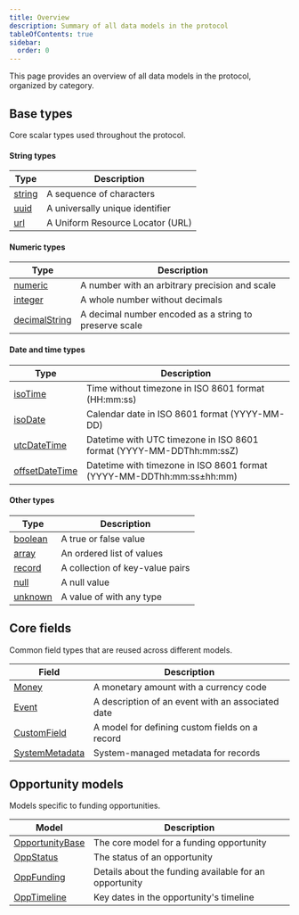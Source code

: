 ```yaml
---
title: Overview
description: Summary of all data models in the protocol
tableOfContents: true
sidebar:
  order: 0
---
```


This page provides an overview of all data models in the protocol, organized by category.

## Base types

Core scalar types used throughout the protocol.

#### String types

| Type                                                                    | Description                      |
| ----------------------------------------------------------------------- | -------------------------------- |
| [string](/simpler-grants-protocol/protocol/schemas/types/string#string) | A sequence of characters         |
| [uuid](/simpler-grants-protocol/protocol/schemas/types/string#uuid)     | A universally unique identifier  |
| [url](/simpler-grants-protocol/protocol/schemas/types/string#url)       | A Uniform Resource Locator (URL) |

#### Numeric types

| Type                                                                                   | Description                                            |
| -------------------------------------------------------------------------------------- | ------------------------------------------------------ |
| [numeric](/simpler-grants-protocol/protocol/schemas/types/numeric#numeric)             | A number with an arbitrary precision and scale         |
| [integer](/simpler-grants-protocol/protocol/schemas/types/numeric#integer)             | A whole number without decimals                        |
| [decimalString](/simpler-grants-protocol/protocol/schemas/types/numeric#decimalstring) | A decimal number encoded as a string to preserve scale |

#### Date and time types

| Type                                                                                  | Description                                                           |
| ------------------------------------------------------------------------------------- | --------------------------------------------------------------------- |
| [isoTime](/simpler-grants-protocol/protocol/schemas/types/date#isotime)               | Time without timezone in ISO 8601 format (HH:mm:ss)                   |
| [isoDate](/simpler-grants-protocol/protocol/schemas/types/date#isodate)               | Calendar date in ISO 8601 format (YYYY-MM-DD)                         |
| [utcDateTime](/simpler-grants-protocol/protocol/schemas/types/date#utcdatetime)       | Datetime with UTC timezone in ISO 8601 format (YYYY-MM-DDThh:mm:ssZ)  |
| [offsetDateTime](/simpler-grants-protocol/protocol/schemas/types/date#offsetdatetime) | Datetime with timezone in ISO 8601 format (YYYY-MM-DDThh:mm:ss±hh:mm) |

#### Other types

| Type                                                                     | Description                     |
| ------------------------------------------------------------------------ | ------------------------------- |
| [boolean](/simpler-grants-protocol/protocol/schemas/types/other#boolean) | A true or false value           |
| [array](/simpler-grants-protocol/protocol/schemas/types/other#array)     | An ordered list of values       |
| [record](/simpler-grants-protocol/protocol/schemas/types/other#record)   | A collection of key-value pairs |
| [null](/simpler-grants-protocol/protocol/schemas/types/other#null)       | A null value                    |
| [unknown](/simpler-grants-protocol/protocol/schemas/types/other#unknown) | A value of with any type        |

## Core fields

Common field types that are reused across different models.

| Field                                                                        | Description                                       |
| ---------------------------------------------------------------------------- | ------------------------------------------------- |
| [Money](/simpler-grants-protocol/protocol/schemas/fields/money)              | A monetary amount with a currency code            |
| [Event](/simpler-grants-protocol/protocol/schemas/fields/event)              | A description of an event with an associated date |
| [CustomField](/simpler-grants-protocol/protocol/schemas/fields/custom-field) | A model for defining custom fields on a record    |
| [SystemMetadata](/simpler-grants-protocol/protocol/schemas/fields/metadata)  | System-managed metadata for records               |

## Opportunity models

Models specific to funding opportunities.

| Model                                                                         | Description                                               |
| ----------------------------------------------------------------------------- | --------------------------------------------------------- |
| [OpportunityBase](/simpler-grants-protocol/protocol/schemas/opportunity/base) | The core model for a funding opportunity                  |
| [OppStatus](/simpler-grants-protocol/protocol/schemas/opportunity/status)     | The status of an opportunity                              |
| [OppFunding](/simpler-grants-protocol/protocol/schemas/opportunity/funding)   | Details about the funding available for an opportunity    |
| [OppTimeline](/simpler-grants-protocol/protocol/schemas/opportunity/timeline) | Key dates in the opportunity's timeline                   |
